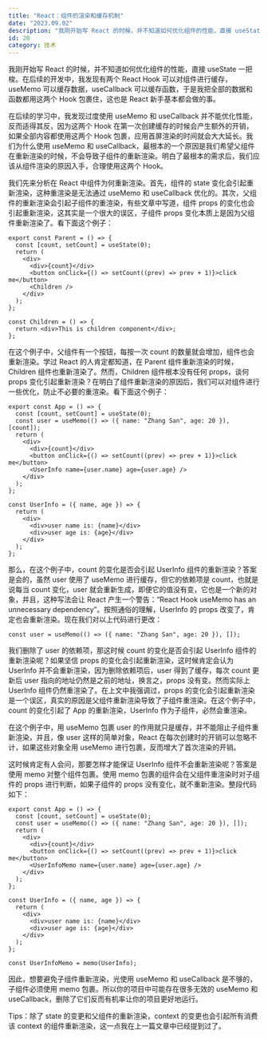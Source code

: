 ```yaml
---
title: "React：组件的渲染和缓存机制"
date: "2023.09.02"
description: "我刚开始写 React 的时候，并不知道如何优化组件的性能，直接 useState 一把梭。在后续的开发中，我发现有两个 React Hook 可以对组件进行缓存，useMemo 可以缓存数据，useCallback 可以缓存函数，于是我把全部的数据和函数都用这两个 Hook 包裹住，这也是 React 新手基本都会做的事......"
id: 20
category: 技术
---
```


我刚开始写 React 的时候，并不知道如何优化组件的性能，直接 useState 一把梭。在后续的开发中，我发现有两个 React Hook 可以对组件进行缓存，useMemo 可以缓存数据，useCallback 可以缓存函数，于是我把全部的数据和函数都用这两个 Hook 包裹住，这也是 React 新手基本都会做的事。

在后续的学习中，我发现过度使用 useMemo 和 useCallback 并不能优化性能，反而适得其反，因为这两个 Hook 在第一次创建缓存的时候会产生额外的开销，如果全部内容都使用这两个 Hook 包裹，应用首屏渲染的时间就会大大延长。我们为什么使用 useMemo 和 useCallback，最根本的一个原因是我们希望父组件在重新渲染的时候，不会导致子组件的重新渲染。明白了最根本的需求后，我们应该从组件渲染的原因入手，合理使用这两个 Hook。

我们先来分析在 React 中组件为何重新渲染。首先，组件的 state 变化会引起重新渲染，这种重渲染是无法通过 useMemo 和 useCallback 优化的。其次，父组件的重新渲染会引起子组件的重渲染，有些文章中写道，组件 props 的变化也会引起重新渲染，这其实是一个很大的误区，子组件 props 变化本质上是因为父组件重新渲染了。看下面这个例子：

```tsx
export const Parent = () => {
  const [count, setCount] = useState(0);
  return (
    <div>
      <div>{count}</div>
      <button onClick={() => setCount((prev) => prev + 1)}>click me</button>
      <Children />
    </div>
  );
};

const Children = () => {
  return <div>This is children component</div>;
};
```

在这个例子中，父组件有一个按钮，每按一次 count 的数量就会增加，组件也会重新渲染。学过 React 的人肯定都知道，在 Parent 组件重新渲染的时候，Children 组件也重新渲染了。然而，Children 组件根本没有任何 props，谈何 props 变化引起重新渲染？在明白了组件重新渲染的原因后，我们可以对组件进行一些优化，防止不必要的重渲染。看下面这个例子：

```tsx
export const App = () => {
  const [count, setCount] = useState(0);
  const user = useMemo(() => ({ name: "Zhang San", age: 20 }), [count]);
  return (
    <div>
      <div>{count}</div>
      <button onClick={() => setCount((prev) => prev + 1)}>click me</button>
      <UserInfo name={user.name} age={user.age} />
    </div>
  );
};

const UserInfo = ({ name, age }) => {
  return (
    <div>
      <div>user name is: {name}</div>
      <div>user age is: {age}</div>
    </div>
  );
};
```

那么，在这个例子中，count 的变化是否会引起 UserInfo 组件的重新渲染？答案是会的，虽然 user 使用了 useMemo 进行缓存，但它的依赖项是 count，也就是说每当 count 变化，user 就会重新生成，即便它的值没有变，它也是一个新的对象，并且，这种写法会让 React 产生一个警告：“React Hook useMemo has an unnecessary dependency”。按照通俗的理解，UserInfo 的 props 改变了，肯定也会重新渲染。现在我们对以上代码进行更改：

```tsx
const user = useMemo(() => ({ name: "Zhang San", age: 20 }), []);
```

我们删除了 user 的依赖项，那这时候 count 的变化是否会引起 UserInfo 组件的重新渲染呢？如果坚信 props 的变化会引起重新渲染，这时候肯定会认为 UserInfo 并不会重新渲染，因为删除依赖项后，user 得到了缓存，每次 count 更新后 user 指向的地址仍然是之前的地址，换言之，props 没有变。然而实际上 UserInfo 组件仍然重渲染了。在上文中我强调过，props 的变化会引起重新渲染是一个误区，真实的原因是父组件重新渲染导致了子组件重渲染。在这个例子中，count 的变化引起了 App 的重新渲染，UserInfo 作为子组件，必然会重渲染。

在这个例子中，用 useMemo 包裹 user 的作用就只是缓存，并不能阻止子组件重新渲染，并且，像 user 这样的简单对象，React 在每次创建时的开销可以忽略不计，如果这些对象全用 useMemo 进行包裹，反而增大了首次渲染的开销。

这时候肯定有人会问，那要怎样才能保证 UserInfo 组件不会重新渲染呢？答案是使用 memo 对整个组件包裹。使用 memo 包裹的组件会在父组件重渲染时对子组件的 props 进行判断，如果子组件的 props 没有变化，就不重新渲染。整段代码如下：

```tsx
export const App = () => {
  const [count, setCount] = useState(0);
  const user = useMemo(() => ({ name: "Zhang San", age: 20 }), []);
  return (
    <div>
      <div>{count}</div>
      <button onClick={() => setCount((prev) => prev + 1)}>click me</button>
      <UserInfoMemo name={user.name} age={user.age} />
    </div>
  );
};

const UserInfo = ({ name, age }) => {
  return (
    <div>
      <div>user name is: {name}</div>
      <div>user age is: {age}</div>
    </div>
  );
};

const UserInfoMemo = memo(UserInfo);
```

因此，想要避免子组件重新渲染，光使用 useMemo 和 useCallback 是不够的，子组件必须使用 memo 包裹。所以你的项目中可能存在很多无效的 useMemo 和 useCallback，删除了它们反而有机率让你的项目更好地运行。

Tips：除了 state 的变更和父组件的重新渲染，context 的变更也会引起所有消费该 context 的组件重新渲染，这一点我在上一篇文章中已经提到过了。
